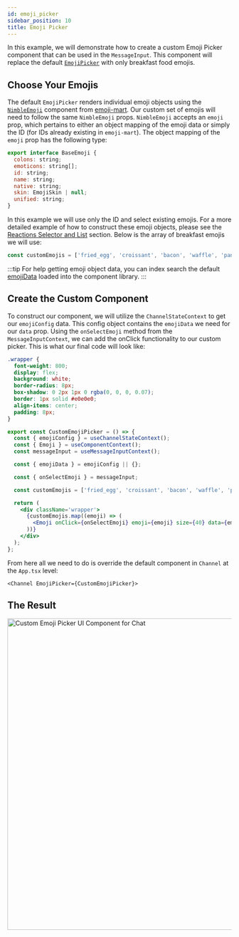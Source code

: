 ```yaml
---
id: emoji_picker
sidebar_position: 10
title: Emoji Picker
---
```



In this example, we will demonstrate how to create a custom Emoji Picker component that can be used in the `MessageInput`.
This component will replace the default [`EmojiPicker`](https://github.com/GetStream/stream-chat-react/blob/master/src/components/MessageInput/EmojiPicker.tsx)
with only breakfast food emojis.

## Choose Your Emojis

The default `EmojiPicker` renders individual emoji objects using the [`NimbleEmoji`](https://github.com/missive/emoji-mart/blob/master/src/components/emoji/nimble-emoji.js)
component from [emoji-mart](https://www.npmjs.com/package/emoji-mart). Our custom set of emojis will need to follow the same `NimbleEmoji` props.
`NimbleEmoji` accepts an `emoji` prop, which pertains to either an object mapping of the emoji data or simply the ID (for IDs already existing
in `emoji-mart`). The object mapping of the `emoji` prop has the following type:

```jsx
export interface BaseEmoji {
  colons: string;
  emoticons: string[];
  id: string;
  name: string;
  native: string;
  skin: EmojiSkin | null;
  unified: string;
}
```

In this example we will use only the ID and select existing emojis. For a more detailed example of how to construct these emoji objects, please see the
[Reactions Selector and List](./reactions.mdx) section. Below is the array of breakfast emojis we will use:

```jsx
const customEmojis = ['fried_egg', 'croissant', 'bacon', 'waffle', 'pancakes', 'doughnut'];
```

:::tip
For help getting emoji object data, you can index search the default [emojiData](https://github.com/GetStream/stream-chat-react/blob/master/src/stream-emoji.json)
loaded into the component library.
:::

## Create the Custom Component

To construct our component, we will utilize the `ChannelStateContext` to get our `emojiConfig` data. This config object contains the `emojiData` we need for
our `data` prop. Using the `onSelectEmoji` method from the `MessageInputContext`, we can add the onClick functionality to our custom picker. This is what our final code will look like:

```css
.wrapper {
  font-weight: 800;
  display: flex;
  background: white;
  border-radius: 8px;
  box-shadow: 0 2px 1px 0 rgba(0, 0, 0, 0.07);
  border: 1px solid #e0e0e0;
  align-items: center;
  padding: 8px;
}
```

```jsx
export const CustomEmojiPicker = () => {
  const { emojiConfig } = useChannelStateContext();
  const { Emoji } = useComponentContext();
  const messageInput = useMessageInputContext();

  const { emojiData } = emojiConfig || {};

  const { onSelectEmoji } = messageInput;

  const customEmojis = ['fried_egg', 'croissant', 'bacon', 'waffle', 'pancakes', 'doughnut'];

  return (
    <div className='wrapper'>
      {customEmojis.map((emoji) => (
        <Emoji onClick={onSelectEmoji} emoji={emoji} size={40} data={emojiData} />
      ))}
    </div>
  );
};
```

From here all we need to do is override the default component in `Channel` at the `App.tsx` level:

```tsx
<Channel EmojiPicker={CustomEmojiPicker}>
```

## The Result

<img src={CustomEmojiPicker} alt='Custom Emoji Picker UI Component for Chat' width='700' />
